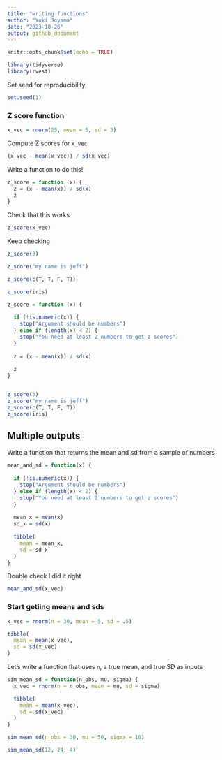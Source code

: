 ```yaml
---
title: "writing functions"
author: "Yuki Joyama"
date: "2023-10-26"
output: github_document
---
```


```r
knitr::opts_chunk$set(echo = TRUE)
```

```r
library(tidyverse)
library(rvest)
```

Set seed for reproducibility

```r
set.seed(1)
```

### Z score function

```r
x_vec = rnorm(25, mean = 5, sd = 3)
```

Compute Z scores for `x_vec`

```r
(x_vec - mean(x_vec)) / sd(x_vec)
```

Write a function to do this!

```r
z_score = function (x) {
  z = (x - mean(x)) / sd(x)
  z
}
```

Check that this works

```r
z_score(x_vec)
```

Keep checking

```r
z_score(3)

z_score("my name is jeff")

z_score(c(T, T, F, T))

z_score(iris)
```

```r
z_score = function (x) {
  
  if (!is.numeric(x)) {
    stop("Argument should be numbers")
  } else if (length(x) < 2) {
    stop("You need at least 2 numbers to get z scores")
  }
    
  z = (x - mean(x)) / sd(x)
  
  z
}


z_score(3)
z_score("my name is jeff")
z_score(c(T, T, F, T))
z_score(iris)
```

## Multiple outputs

Write a function that returns the mean and sd from a sample of numbers

```r
mean_and_sd = function(x) {
  
  if (!is.numeric(x)) {
    stop("Argument should be numbers")
  } else if (length(x) < 2) {
    stop("You need at least 2 numbers to get z scores")
  }
  
  mean_x = mean(x)
  sd_x = sd(x)
  
  tibble(
    mean = mean_x,
    sd = sd_x
  )
}
```

Double check I did it right

```r
mean_and_sd(x_vec)
```


### Start getiing means and sds

```r

x_vec = rnorm(n = 30, mean = 5, sd = .5)

tibble(
  mean = mean(x_vec),
  sd = sd(x_vec)
)
```

Let's write a function that uses `n`, a true mean, and true SD as inputs

```r
sim_mean_sd = function(n_obs, mu, sigma) {
  x_vec = rnorm(n = n_obs, mean = mu, sd = sigma)

  tibble(
    mean = mean(x_vec),
    sd = sd(x_vec)
  )
}

sim_mean_sd(n_obs = 30, mu = 50, sigma = 10)

sim_mean_sd(12, 24, 4)
```





